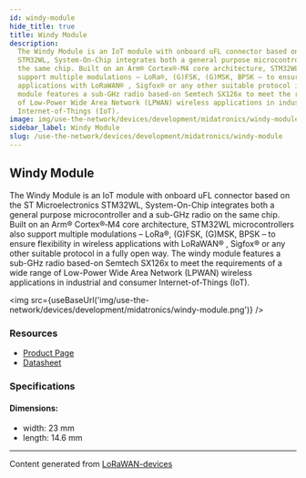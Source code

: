 ```yaml
---
id: windy-module
hide_title: true
title: Windy Module
description:
  The Windy Module is an IoT module with onboard uFL connector based on the ST Microelectronics
  STM32WL, System-On-Chip integrates both a general purpose microcontroller and a sub-GHz radio on
  the same chip. Built on an Arm® Cortex®‐M4 core architecture, STM32WL microcontrollers also
  support multiple modulations – LoRa®, (G)FSK, (G)MSK, BPSK – to ensure flexibility in wireless
  applications with LoRaWAN® , Sigfox® or any other suitable protocol in a fully open way. The windy
  module features a sub-GHz radio based-on Semtech SX126x to meet the requirements of a wide range
  of Low-Power Wide Area Network (LPWAN) wireless applications in industrial and consumer
  Internet-of-Things (IoT).
image: img/use-the-network/devices/development/midatronics/windy-module.png
sidebar_label: Windy Module
slug: /use-the-network/devices/development/midatronics/windy-module
---
```



## Windy Module

The Windy Module is an IoT module with onboard uFL connector based on the ST Microelectronics
STM32WL, System-On-Chip integrates both a general purpose microcontroller and a sub-GHz radio on the
same chip. Built on an Arm® Cortex®‐M4 core architecture, STM32WL microcontrollers also support
multiple modulations – LoRa®, (G)FSK, (G)MSK, BPSK – to ensure flexibility in wireless applications
with LoRaWAN® , Sigfox® or any other suitable protocol in a fully open way. The windy module
features a sub-GHz radio based-on Semtech SX126x to meet the requirements of a wide range of
Low-Power Wide Area Network (LPWAN) wireless applications in industrial and consumer
Internet-of-Things (IoT).

<img src={useBaseUrl('img/use-the-network/devices/development/midatronics/windy-module.png')} />

### Resources

- [Product Page](https://midatronics.com/shop/module/windy/)
- [Datasheet](https://midatronics.com/wp-content/uploads/2020/10/Windy-STM32WL-Module_1.2.pdf)

### Specifications

#### Dimensions:

- width: 23 mm
- length: 14.6 mm

---

Content generated from [LoRaWAN-devices](https://github.com/TheThingsNetwork/lorawan-devices)
